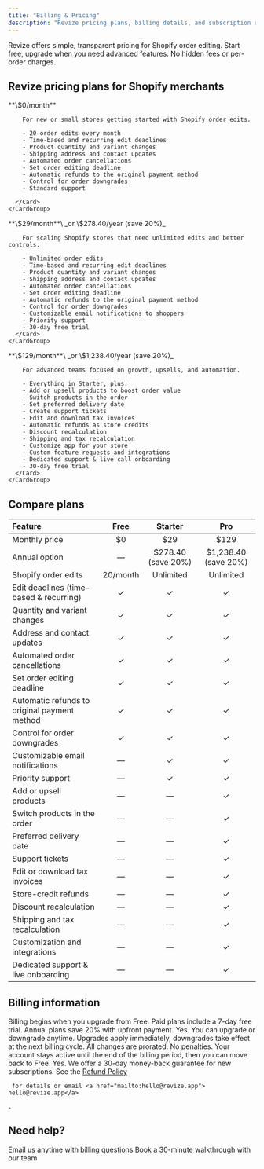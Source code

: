 ```yaml
---
title: "Billing & Pricing"
description: "Revize pricing plans, billing details, and subscription options for Shopify merchants. Compare Free, Starter, and Pro plans for Shopify order editing, upsells, and automated refunds."
---
```


<Note>
  Revize offers simple, transparent pricing for Shopify order editing. Start free, upgrade when you need advanced features. No hidden fees or per-order charges.
</Note>

## Revize pricing plans for Shopify merchants

<Tabs>
  <Tab title="Free">
    <CardGroup cols={1}>
      <Card title="Free plan" icon="gift" color="#10b981">
        **\$0/month**

        For new or small stores getting started with Shopify order edits.

        - 20 order edits every month
        - Time-based and recurring edit deadlines
        - Product quantity and variant changes
        - Shipping address and contact updates
        - Automated order cancellations
        - Set order editing deadline
        - Automatic refunds to the original payment method
        - Control for order downgrades
        - Standard support
        
      </Card>
    </CardGroup>
  </Tab>
  <Tab title="Starter">
    <CardGroup cols={1}>
      <Card title="Starter plan" icon="rocket" color="#3b82f6">
        **\$29/month**\
        _or \$278.40/year (save 20%)_

        For scaling Shopify stores that need unlimited edits and better controls.

        - Unlimited order edits
        - Time-based and recurring edit deadlines
        - Product quantity and variant changes
        - Shipping address and contact updates
        - Automated order cancellations
        - Set order editing deadline
        - Automatic refunds to the original payment method
        - Control for order downgrades
        - Customizable email notifications to shoppers
        - Priority support
        - 30-day free trial
      </Card>
    </CardGroup>
  </Tab>
  <Tab title="Pro">
    <CardGroup cols={1}>
      <Card title="Pro plan" icon="star" color="#8b5cf6">
        **\$129/month**\
        _or \$1,238.40/year (save 20%)_

        For advanced teams focused on growth, upsells, and automation.

        - Everything in Starter, plus:
        - Add or upsell products to boost order value
        - Switch products in the order
        - Set preferred delivery date
        - Create support tickets
        - Edit and download tax invoices
        - Automatic refunds as store credits
        - Discount recalculation
        - Shipping and tax recalculation
        - Customize app for your store
        - Custom feature requests and integrations
        - Dedicated support & live call onboarding
        - 30-day free trial
      </Card>
    </CardGroup>
  </Tab>
</Tabs>

## Compare plans

| Feature                                      | Free     | Starter             | Pro                  |
| :------------------------------------------- | :------: | :-----------------: | :------------------: |
| Monthly price                                | \$0      | \$29                | \$129                |
| Annual option                                | —        | \$278.40 (save 20%) | \$1,238.40 (save 20%) |
| Shopify order edits                          | 20/month | Unlimited           | Unlimited            |
| Edit deadlines (time-based & recurring)      | ✓        | ✓                   | ✓                    |
| Quantity and variant changes                 | ✓        | ✓                   | ✓                    |
| Address and contact updates                  | ✓        | ✓                   | ✓                    |
| Automated order cancellations                | ✓        | ✓                   | ✓                    |
| Set order editing deadline                   | ✓        | ✓                   | ✓                    |
| Automatic refunds to original payment method | ✓        | ✓                   | ✓                    |
| Control for order downgrades                 | ✓        | ✓                   | ✓                    |
| Customizable email notifications             | —        | ✓                   | ✓                    |
| Priority support                             | —        | ✓                   | ✓                    |
| Add or upsell products                       | —        | —                   | ✓                    |
| Switch products in the order                 | —        | —                   | ✓                    |
| Preferred delivery date                      | —        | —                   | ✓                    |
| Support tickets                              | —        | —                   | ✓                    |
| Edit or download tax invoices                | —        | —                   | ✓                    |
| Store-credit refunds                         | —        | —                   | ✓                    |
| Discount recalculation                       | —        | —                   | ✓                    |
| Shipping and tax recalculation               | —        | —                   | ✓                    |
| Customization and integrations               | —        | —                   | ✓                    |
| Dedicated support & live onboarding          | —        | —                   | ✓                    |

## Billing information

<AccordionGroup>
  <Accordion title="When am I charged?" icon="calendar">
    Billing begins when you upgrade from Free. Paid plans include a 7-day free trial. Annual plans save 20% with upfront payment.
  </Accordion>
  <Accordion title="Can I change plans?" icon="arrows-rotate">
    Yes. You can upgrade or downgrade anytime. Upgrades apply immediately, downgrades take effect at the next billing cycle. All changes are prorated.
  </Accordion>
  <Accordion title="What if I cancel?" icon="xmark">
    No penalties. Your account stays active until the end of the billing period, then you can move back to Free.
  </Accordion>
  <Accordion title="Do you offer refunds?" icon="money-bill-wave">
    Yes. We offer a 30-day money-back guarantee for new subscriptions. See the <a href="/refund-policy">
    Refund Policy</a>

     for details or email <a href="mailto:hello@revize.app">
    hello@revize.app</a>

    .
  </Accordion>
</AccordionGroup>

## Need help?

<CardGroup cols={2}>
  <Card title="Billing support" icon="envelope" href="/support/contact">
    Email us anytime with billing questions
  </Card>
  <Card title="Schedule demo" icon="calendar-days" href="https://cal.com/revize-team-xx92ri/30min">
    Book a 30-minute walkthrough with our team
  </Card>
</CardGroup>